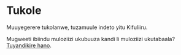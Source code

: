 # Tukole  

Muuyegerere tukolanwe, tuzamuule indeto yitu Kifuliiru. 

Mugweeti ibiindu muloziizi ukubuuza kandi li muloziizi ukutabaala? [Tuyandikire hano](https://ibufuliiru.editorx.io/ibufuliiru/tuyandikire).